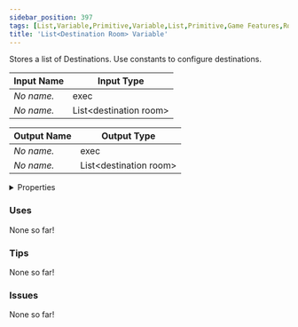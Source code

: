 ```yaml
---
sidebar_position: 397
tags: [List,Variable,Primitive,Variable,List,Primitive,Game Features,Room Flow]
title: 'List<Destination Room> Variable'
---
```


Stores a list of Destinations. Use constants to configure destinations.



<IChip uuid="fff164aa-d775-4d67-a6b0-d1396cb74161"/>

| Input Name | Input Type |
|-----------|-----------|
| *No name.* | exec |
| *No name.* | List\<destination room\> |

| Output Name | Output Type |
|-----------|-----------|
| *No name.* | exec |
| *No name.* | List\<destination room\> |


<details>
  <summary>Properties</summary>
  <div>
    <div>
    <table>
      <thead>
        <tr>
          <th>Is beta required?</th>
          <th>No</th>
        </tr>
        <tr>
          <th>Is this chip a trolling risk?</th>
          <th>No</th>
        </tr>
        <tr>
          <th>Is this chip a role assignment risk?</th>
          <th>No</th>
        </tr>
        <tr>
          <th>Chip UUID</th>
          <th>fff164aa-d775-4d67-a6b0-d1396cb74161</th>
        </tr>
        <tr>
          <th>Room availability</th>
          <th>Available everywhere</th>
        </tr>
      </thead>
    </table>
    </div>
  </div>
</details>

### Uses

None so far!

### Tips

None so far!

### Issues

None so far!